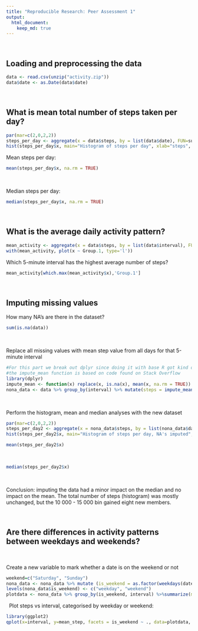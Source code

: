 ```yaml
---
title: "Reproducible Research: Peer Assessment 1"
output: 
  html_document:
    keep_md: true
---
```

\ 
\ 

## Loading and preprocessing the data

```r
data <- read.csv(unzip("activity.zip"))
data$date <- as.Date(data$date)

```
\ 
\ 

## What is mean total number of steps taken per day?
```r
par(mar=c(2,0,2,2))
steps_per_day <- aggregate(x = data$steps, by = list(data$date), FUN=sum)
hist(steps_per_day$x, main="Histogram of steps per day", xlab="steps", labels=TRUE)
```

Mean steps per day:
```r
mean(steps_per_day$x, na.rm = TRUE)
```
\ 

Median steps per day:
```r
median(steps_per_day$x, na.rm = TRUE)
```
\ 
\ 

## What is the average daily activity pattern?
```r
mean_activity <- aggregate(x = data$steps, by = list(data$interval), FUN=function(x) mean(x, na.rm = TRUE))
with(mean_activity, plot(x ~ Group.1, type='l'))
```

Which 5-minute interval has the highest average number of steps?
```r
mean_activity[which.max(mean_activity$x),'Group.1']
```
\ 
\ 

## Imputing missing values
How many NA's are there in the dataset?
```r
sum(is.na(data))
```
\ 

Replace all missing values with mean step value from all days for that 5-minute interval
```r
#For this part we break out dplyr since doing it with base R got kind of complicated
#the impute_mean function is based on code found on Stack Overflow
library(dplyr)
impute_mean <- function(x) replace(x, is.na(x), mean(x, na.rm = TRUE))
nona_data <- data %>% group_by(interval) %>% mutate(steps = impute_mean(steps))
```
\ 

Perform the histogram, mean and median analyses with the new dataset
```r
par(mar=c(2,0,2,2))
steps_per_day2 <- aggregate(x = nona_data$steps, by = list(nona_data$date), FUN=sum)
hist(steps_per_day2$x, main="Histogram of steps per day, NA's imputed", xlab="steps", labels=TRUE)
```


```r
mean(steps_per_day2$x)
```
\ 

```r
median(steps_per_day2$x)
```
\ 
\ 

Conclusion: imputing the data had a minor impact on the median and no impact on the mean. The total number of steps (histogram) was mostly unchanged, but the 10 000 - 15 000 bin gained eight new members.

\ 
\ 

## Are there differences in activity patterns between weekdays and weekends?
\ 

Create a new variable to mark whether a date is on the weekend or not
```r
weekend=c("Saturday", "Sunday")
nona_data <- nona_data %>% mutate (is_weekend = as.factor(weekdays(date) %in% weekend))
levels(nona_data$is_weekend) <- c("weekday", "weekend")
plotdata <- nona_data %>% group_by(is_weekend, interval) %>%summarize(mean_step = mean(steps))
```
\ 
Plot steps vs interval, categorised by weekday or weekend:

```r
library(ggplot2)
qplot(x=interval, y=mean_step, facets = is_weekend ~ ., data=plotdata, geom="line", ylab="steps")
```
